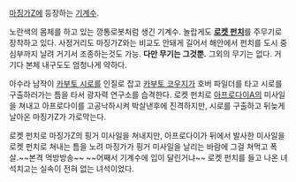 [[마징가Z]]에 등장하는 [[기계수]].

노란색의 몸체를 하고 있는 깡통로봇처럼 생긴 기계수. 놀랍게도 '''[[로켓 펀치]]'''를 주무기로 장착하고 있다. 사정거리도 마징가Z와는 비교도 안돼게 길어서 해안에서 펀치를 도시 중심부까지 날려 거기서 조종하는것도 가능. '''다만 무기는 그것뿐.''' 그외의 무기는 없다. 거기다 본체 내구도도 엄청나게 약하다.

아수라 남작이 [[카부토 시로]]를 인질로 잡고 [[카부토 코우지]]가 호버 파일더를 타고 시로를 구출하러가는 틈을 타서 광자력 연구소를 습격한다. 로켓 펀치로 [[아프로다이A]]의 미사일을 쳐내고 아프로다이를 고공낙하시켜 박살낸후에 진격하지만, 시로를 구출하고 뒤늦게 날아온 마징가Z가 가로막는다.

로켓 펀치로 마징가Z의 핑거 미사일을 쳐내지만, 아프로다이가 뒤에서 발사한 미사일을 로켓 펀치로 쳐내는 틈을 노려 마징가가 핑거 미사일을 날리는 바람에 그걸 쳐먹고 폭살.~~본격 먹방방송~~ ~~어째서 기계수에 입이 달린거냐~~ 로켓 펀치를 들고 나온 녀석치고는 실속이 전혀 없는 녀석이었다.
